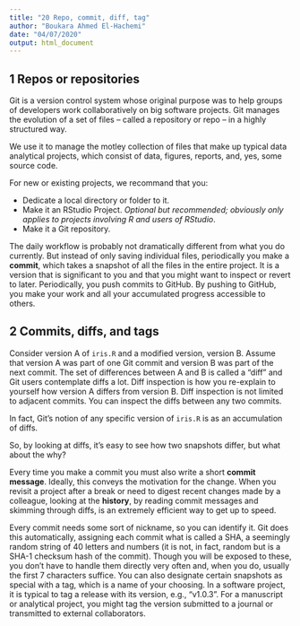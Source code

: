 ```yaml
---
title: "20 Repo, commit, diff, tag"
author: "Boukara Ahmed El-Hachemi"
date: "04/07/2020"
output: html_document
---
```


## 1 Repos or repositories

Git is a version control system whose original purpose was to help groups of developers work collaboratively on big software projects. Git manages the evolution of a set of files – called a repository or repo – in a highly structured way.    

We use it to manage the motley collection of files that make up typical data analytical projects, which consist of data, figures, reports, and, yes, some source code.   

For new or existing projects, we recommand that you:  

* Dedicate a local directory or folder to it.
* Make it an RStudio Project. *Optional but recommended; obviously only applies to projects involving R and users of RStudio*.
* Make it a Git repository.   

The daily workflow is probably not dramatically different from what you do currently. But instead of only saving individual files, periodically you make a **commit**, which takes a snapshot of all the files in the entire project. It is a version that is significant to you and that you might want to inspect or revert to later. Periodically, you push commits to GitHub. By pushing to GitHub, you make your work and all your accumulated progress accessible to others.  

## 2 Commits, diffs, and tags  

Consider version A of `iris.R` and a modified version, version B. Assume that version A was part of one Git commit and version B was part of the next commit. The set of differences between A and B is called a “diff” and Git users contemplate diffs a lot. Diff inspection is how you re-explain to yourself how version A differs from version B. Diff inspection is not limited to adjacent commits. You can inspect the diffs between any two commits.    

In fact, Git’s notion of any specific version of `iris.R` is as an accumulation of diffs.  

So, by looking at diffs, it’s easy to see how two snapshots differ, but what about the why?  

Every time you make a commit you must also write a short **commit message**. Ideally, this conveys the motivation for the change. When you revisit a project after a break or need to digest recent changes made by a colleague, looking at the **history**, by reading commit messages and skimming through diffs, is an extremely efficient way to get up to speed.  

Every commit needs some sort of nickname, so you can identify it. Git does this automatically, assigning each commit what is called a SHA, a seemingly random string of 40 letters and numbers (it is not, in fact, random but is a SHA-1 checksum hash of the commit). Though you will be exposed to these, you don’t have to handle them directly very often and, when you do, usually the first 7 characters suffice. You can also designate certain snapshots as special with a tag, which is a name of your choosing. In a software project, it is typical to tag a release with its version, e.g., “v1.0.3”. For a manuscript or analytical project, you might tag the version submitted to a journal or transmitted to external collaborators.